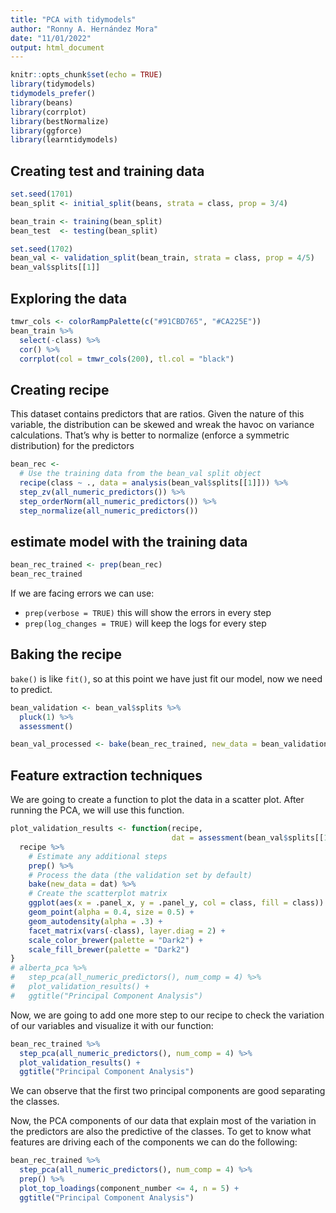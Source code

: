 ```yaml
---
title: "PCA with tidymodels"
author: "Ronny A. Hernández Mora"
date: "11/01/2022"
output: html_document
---
```


```r
knitr::opts_chunk$set(echo = TRUE)
library(tidymodels)
tidymodels_prefer()
library(beans)
library(corrplot)
library(bestNormalize)
library(ggforce)
library(learntidymodels)
```


## Creating test and training data

```r
set.seed(1701)
bean_split <- initial_split(beans, strata = class, prop = 3/4)

bean_train <- training(bean_split)
bean_test  <- testing(bean_split)

set.seed(1702)
bean_val <- validation_split(bean_train, strata = class, prop = 4/5)
bean_val$splits[[1]]
```

## Exploring the data

```r
tmwr_cols <- colorRampPalette(c("#91CBD765", "#CA225E"))
bean_train %>% 
  select(-class) %>% 
  cor() %>% 
  corrplot(col = tmwr_cols(200), tl.col = "black")
```

## Creating recipe

This dataset contains predictors that are ratios. Given the nature of this
variable, the distribution can be skewed and wreak the havoc on variance
calculations. That's why is better to normalize (enforce a symmetric distribution)
for the predictors

```r
bean_rec <-
  # Use the training data from the bean_val split object
  recipe(class ~ ., data = analysis(bean_val$splits[[1]])) %>%
  step_zv(all_numeric_predictors()) %>%
  step_orderNorm(all_numeric_predictors()) %>% 
  step_normalize(all_numeric_predictors())
```

## estimate model with the training data

```r
bean_rec_trained <- prep(bean_rec)
bean_rec_trained
```

If we are facing errors we can use:

 - `prep(verbose = TRUE)` this will show the errors in every step
 - `prep(log_changes = TRUE)` will keep the logs for every step
 
## Baking the recipe

`bake()` is like `fit()`, so at this point we have just fit our model, now we
need to predict.

```r
bean_validation <- bean_val$splits %>% 
  pluck(1) %>% 
  assessment()

bean_val_processed <- bake(bean_rec_trained, new_data = bean_validation)
```

## Feature extraction techniques

We are going to create a function to plot the data in a scatter plot. After
running the PCA, we will use this function.
```r
plot_validation_results <- function(recipe, 
                                    dat = assessment(bean_val$splits[[1]])) {
  recipe %>%
    # Estimate any additional steps
    prep() %>%
    # Process the data (the validation set by default)
    bake(new_data = dat) %>%
    # Create the scatterplot matrix
    ggplot(aes(x = .panel_x, y = .panel_y, col = class, fill = class)) +
    geom_point(alpha = 0.4, size = 0.5) +
    geom_autodensity(alpha = .3) +
    facet_matrix(vars(-class), layer.diag = 2) + 
    scale_color_brewer(palette = "Dark2") + 
    scale_fill_brewer(palette = "Dark2")
}
# alberta_pca %>%
#   step_pca(all_numeric_predictors(), num_comp = 4) %>%
#   plot_validation_results() + 
#   ggtitle("Principal Component Analysis")
```

Now, we are going to add one more step to our recipe to check the variation of
our variables and visualize it with our function:
```r
bean_rec_trained %>%
  step_pca(all_numeric_predictors(), num_comp = 4) %>%
  plot_validation_results() + 
  ggtitle("Principal Component Analysis")
```

We can observe that the first two principal components are good separating the 
classes.

Now, the PCA components of our data that explain most of the variation in the
predictors are also the predictive of the classes. To get to know what features
are driving each of the components we can do the following:
```r
bean_rec_trained %>%
  step_pca(all_numeric_predictors(), num_comp = 4) %>% 
  prep() %>% 
  plot_top_loadings(component_number <= 4, n = 5) + 
  ggtitle("Principal Component Analysis")
```

